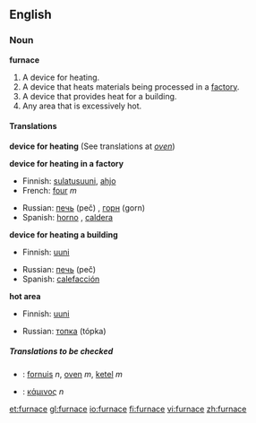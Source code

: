 ==English==

===Noun===
'''furnace'''

# A device for heating.
# A device that heats materials being processed in a [[factory]].
# A device that provides heat for a building.
# Any area that is excessively hot.

====Translations====
'''device for heating'''
(See translations at ''[[oven]]'')

'''device for heating in a factory'''
{{top}}
*Finnish: [[sulatusuuni]], [[ahjo]]
*French: [[four]] ''m''
{{mid}}
*Russian: [[печь]] (peč) {{f}}, [[горн]] (gorn) {{m}}
*Spanish: [[horno]] {{m}}, [[caldera]] {{f}}
{{bottom}}

'''device for heating a building'''
{{top}}
*Finnish: [[uuni]]
{{mid}}
*Russian: [[печь]] (peč) {{f}}
*Spanish: [[calefacción]] {{f}}
{{bottom}}

'''hot area'''
{{top}}
*Finnish: [[uuni]]
{{mid}}
*Russian: [[топка]] (tópka) {{f}}
{{bottom}}

=====Translations to be checked=====
{{checktrans}}
*{{ttbc|Dutch}}: [[fornuis]] ''n'', [[oven]] ''m'', [[ketel]] ''m''
*{{ttbc|Greek}}: [[κάμινος]] ''n''

[[et:furnace]]
[[gl:furnace]]
[[io:furnace]]
[[fi:furnace]]
[[vi:furnace]]
[[zh:furnace]]